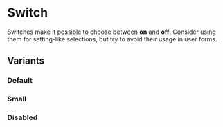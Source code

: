 
<Meta of={stories} />

# Switch

Switches make it possible to choose between **on** and **off**. Consider using
them for setting-like selections, but try to avoid their usage in user forms.

<Canvas of={stories.Default} />

## Variants

### Default

<Canvas of={stories.Default} />

### Small

<Canvas of={stories.Small} />

### Disabled

<Canvas of={stories.Disabled} />
